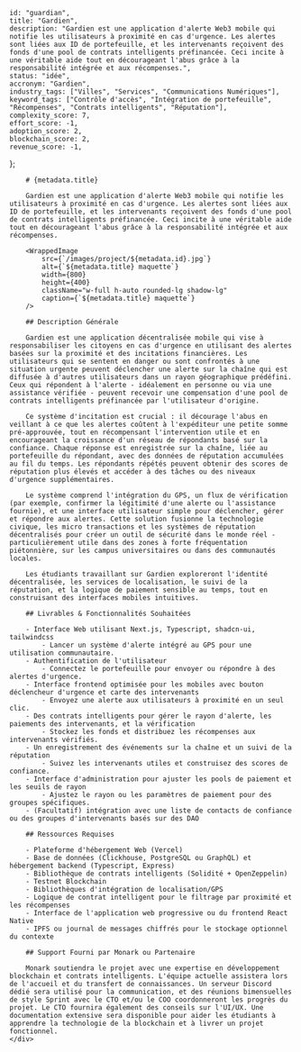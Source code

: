 
    
    id: "guardian",
    title: "Gardien",
    description: "Gardien est une application d'alerte Web3 mobile qui notifie les utilisateurs à proximité en cas d'urgence. Les alertes sont liées aux ID de portefeuille, et les intervenants reçoivent des fonds d'une pool de contrats intelligents préfinancée. Ceci incite à une véritable aide tout en décourageant l'abus grâce à la responsabilité intégrée et aux récompenses.",
    status: "idée",
    accronym: "Gardien",
    industry_tags: ["Villes", "Services", "Communications Numériques"],
    keyword_tags: ["Contrôle d'accès", "Intégration de portefeuille", "Récompenses", "Contrats intelligents", "Réputation"],
    complexity_score: 7,
    effort_score: -1,
    adoption_score: 2,
    blockchain_score: 2,
    revenue_score: -1,
};

<div className="flex">
    <div className="hidden sticky top-0">
        <ProjectMetadata metadata={metadata} />
    </div>
    <div className="w-full">

        # {metadata.title}

        Gardien est une application d'alerte Web3 mobile qui notifie les utilisateurs à proximité en cas d'urgence. Les alertes sont liées aux ID de portefeuille, et les intervenants reçoivent des fonds d'une pool de contrats intelligents préfinancée. Ceci incite à une véritable aide tout en décourageant l'abus grâce à la responsabilité intégrée et aux récompenses.

        <WrappedImage
            src={`/images/project/${metadata.id}.jpg`}
            alt={`${metadata.title} maquette`}
            width={800}
            height={400}
            className="w-full h-auto rounded-lg shadow-lg"
            caption={`${metadata.title} maquette`}
        />
        
        ## Description Générale

        Gardien est une application décentralisée mobile qui vise à responsabiliser les citoyens en cas d'urgence en utilisant des alertes basées sur la proximité et des incitations financières. Les utilisateurs qui se sentent en danger ou sont confrontés à une situation urgente peuvent déclencher une alerte sur la chaîne qui est diffusée à d'autres utilisateurs dans un rayon géographique prédéfini. Ceux qui répondent à l'alerte - idéalement en personne ou via une assistance vérifiée - peuvent recevoir une compensation d'une pool de contrats intelligents préfinancée par l'utilisateur d'origine.

        Ce système d'incitation est crucial : il décourage l'abus en veillant à ce que les alertes coûtent à l'expéditeur une petite somme pré-approuvée, tout en récompensant l'intervention utile et en encourageant la croissance d'un réseau de répondants basé sur la confiance. Chaque réponse est enregistrée sur la chaîne, liée au portefeuille du répondant, avec des données de réputation accumulées au fil du temps. Les répondants répétés peuvent obtenir des scores de réputation plus élevés et accéder à des tâches ou des niveaux d'urgence supplémentaires.

        Le système comprend l'intégration du GPS, un flux de vérification (par exemple, confirmer la légitimité d'une alerte ou l'assistance fournie), et une interface utilisateur simple pour déclencher, gérer et répondre aux alertes. Cette solution fusionne la technologie civique, les micro transactions et les systèmes de réputation décentralisés pour créer un outil de sécurité dans le monde réel - particulièrement utile dans des zones à forte fréquentation piétonnière, sur les campus universitaires ou dans des communautés locales.

        Les étudiants travaillant sur Gardien exploreront l'identité décentralisée, les services de localisation, le suivi de la réputation, et la logique de paiement sensible au temps, tout en construisant des interfaces mobiles intuitives.

        ## Livrables & Fonctionnalités Souhaitées

        - Interface Web utilisant Next.js, Typescript, shadcn-ui, tailwindcss
            - Lancer un système d'alerte intégré au GPS pour une utilisation communautaire.
        - Authentification de l'utilisateur 
            - Connectez le portefeuille pour envoyer ou répondre à des alertes d'urgence.
        - Interface frontend optimisée pour les mobiles avec bouton déclencheur d'urgence et carte des intervenants
            - Envoyez une alerte aux utilisateurs à proximité en un seul clic. 
        - Des contrats intelligents pour gérer le rayon d'alerte, les paiements des intervenants, et la vérification
            - Stockez les fonds et distribuez les récompenses aux intervenants vérifiés.
        - Un enregistrement des événements sur la chaîne et un suivi de la réputation
            - Suivez les intervenants utiles et construisez des scores de confiance.
        - Interface d'administration pour ajuster les pools de paiement et les seuils de rayon
            - Ajustez le rayon ou les paramètres de paiement pour des groupes spécifiques.
        - (Facultatif) intégration avec une liste de contacts de confiance ou des groupes d'intervenants basés sur des DAO 
        
        ## Ressources Requises

        - Plateforme d'hébergement Web (Vercel)
        - Base de données (Clickhouse, PostgreSQL ou GraphQL) et hébergement backend (Typescript, Express)
        - Bibliothèque de contrats intelligents (Solidité + OpenZeppelin)
        - Testnet Blockchain
        - Bibliothèques d'intégration de localisation/GPS
        - Logique de contrat intelligent pour le filtrage par proximité et les récompenses
        - Interface de l'application web progressive ou du frontend React Native
        - IPFS ou journal de messages chiffrés pour le stockage optionnel du contexte

        ## Support Fourni par Monark ou Partenaire

        Monark soutiendra le projet avec une expertise en développement blockchain et contrats intelligents. L'équipe actuelle assistera lors de l'accueil et du transfert de connaissances. Un serveur Discord dédié sera utilisé pour la communication, et des réunions bimensuelles de style Sprint avec le CTO et/ou le COO coordonneront les progrès du projet. Le CTO fournira également des conseils sur l'UI/UX. Une documentation extensive sera disponible pour aider les étudiants à apprendre la technologie de la blockchain et à livrer un projet fonctionnel.
    </div>
</div>